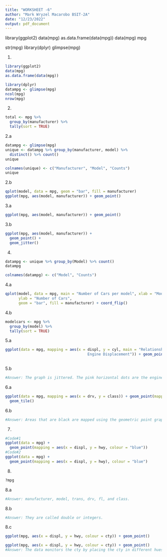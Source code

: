```yaml
---
title: "WORKSHEET -6"
author: "Mark Wryzel Macarobo BSIT-2A"
date: "12/23/2022"
output: pdf_document
---
```


library(ggplot2)
data(mpg)
as.data.frame(data(mpg))
data(mpg)
mpg

str(mpg)
library(dplyr)
glimpse(mpg)

1.
```r
library(ggplot2)
data(mpg)
as.data.frame(data(mpg))

library(dplyr)
datampg <- glimpse(mpg)
ncol(mpg)
nrow(mpg)
```

2.
```r
total <- mpg %>%
  group_by(manufacturer) %>%
  tally(sort = TRUE)
```

2.a
```r
datampg <- glimpse(mpg)
unique <- datampg %>% group_by(manufacturer, model) %>%
  distinct() %>% count()
unique

colnames(unique) <- c("Manufacturer", "Model", "Counts")
unique    
```
2.b

```r
qplot(model, data = mpg, geom = "bar", fill = manufacturer)
ggplot(mpg, aes(model, manufacturer)) + geom_point()

```

3.a
```r
ggplot(mpg, aes(model, manufacturer)) + geom_point()
```
3.b
```r
ggplot(mpg, aes(model, manufacturer)) + 
  geom_point() +
  geom_jitter()
```

4.
```r
datampg <- unique %>% group_by(Model) %>% count()
datampg    

colnames(datampg) <- c("Model", "Counts")
```

4.a
```r
qplot(model, data = mpg, main = "Number of Cars per model", xlab = "Model", 
      ylab = "Number of Cars",
      geom = "bar", fill = manufacturer) + coord_flip()
```

4.b
```r
modelcars <- mpg %>%
  group_by(model) %>%
  tally(sort = TRUE)
```

5.a
```r
ggplot(data = mpg, mapping = aes(x = displ, y = cyl, main = "Relationship between No of Cylinders and
                                     Engine Displacement")) + geom_point(mapping = aes(colour = "engine
                                                                                       displacement")) + geom_jitter()
```

5.b
```r
#Answer: The graph is jittered. The pink horizontal dots are the engine displacements.
```

6.a
```r
ggplot(data = mpg, mapping = aes(x = drv, y = class)) + geom_point(mapping=aes(color=class)) +
  geom_tile()
```

6.b
```r
#Answer: Areas that are black are mapped using the geometric point graph. y object is class and x object is drv.
```

7.
```r
#Code#1
ggplot(data = mpg) +
  geom_point(mapping = aes(x = displ, y = hwy, colour = "blue"))
#Code#2
ggplot(data = mpg) +
  geom_point(mapping = aes(x = displ, y = hwy), colour = "blue")
```

8.
```r
?mpg
```

8.a
```r
#Answer: manufacturer, model, trans, drv, fl, and class.
```

8.b
```r
#Answer: They are called double or integers.
```

8.c
```r
ggplot(mpg, aes(x = displ, y = hwy, colour = cty)) + geom_point()

```


```r
ggplot(mpg, aes(x = displ, y = hwy, colour = cty)) + geom_point()
#Answer: The data monitors the cty by placing the cty in different hues of color blue.
```


